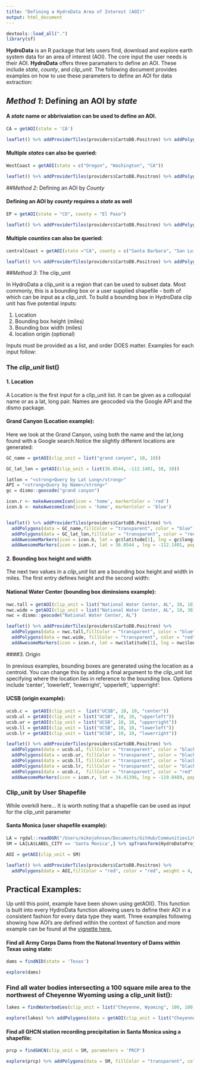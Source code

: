 ```yaml
---
title: "Defining a HydroData Area of Interest (AOI)"
output: html_document
---
```


```r
devtools::load_all(".")
library(sf)
```

**HydroData** is an R package that lets users find, download and explore earth system data for an area of interest (AOI). The core input the user needs is their AOI. **HydroData** offers three paramaters to define an AOI. These include  *state*, *county*, and *clip_unit*. The following document provides examples on how to use these parameters to define an AOI for data extraction:

## *Method 1*: Defining an AOI by *state*   

#### A *state* name or abbrivaiation can be used to define an AOI.

```r
CA = getAOI(state = 'CA')
```

```r
leaflet() %>% addProviderTiles(providers$CartoDB.Positron) %>% addPolygons(data = CA,fillColor = "transparent", color = 'red', weight = 1)
```

#### Multiple *states* can also be queried:

```r
WestCoast = getAOI(state = c("Oregon", "Washington", "CA"))
```

```r
leaflet() %>% addProviderTiles(providers$CartoDB.Positron) %>% addPolygons(data = WestCoast,fillColor = "transparent", color = "red", weight = 1)
```

##*Method 2*: Defining an AOI by *County*  

#### Defining an AOI by *county* requires a *state* as well

```r
EP = getAOI(state = "CO", county = "El Paso")
```

```r
leaflet() %>% addProviderTiles(providers$CartoDB.Positron) %>% addPolygons(data = EP,fillColor = "red", color = "red", weight = 4)
```

#### Multiple *counties* can also be queried:

```r
centralCoast = getAOI(state ="CA", county = c("Santa Barbara", "San Luis Obispo", "Ventura"))
```

```r
leaflet() %>% addProviderTiles(providers$CartoDB.Positron) %>% addPolygons(data = centralCoast,fillColor = "transparent", color = "red", weight = 1)
```



##*Method 3*: The clip_unit

In HydroData a clip_unit is a region that can be used to subset data. Most commonly, this is a bounding box or a user supplied shapefile - both of which can be input as a clip_unit. To build a bounding box in HydroData clip unit has five potential inputs:

(1) Location   
(2) Bounding box height (miles)   
(3) Bounding box width (miles)  
(4) location origin (optional)   

Inputs must be provided as a list, and order DOES matter. Examples for each input follow: 

### The *clip_unit* list()

#### 1. Location

A Location is the first  input for a clip_unit list. It can be given as a colloquial name or as a lat, long pair. Names are geocoded via the Google API and the dismo package.   

#### Grand Canyon (Location example):

Here we look at the Grand Canyon, using both the name and the lat,long found with a Google search.Notice the slightly different locations are generated:

```r
GC_name = getAOI(clip_unit = list("grand canyon", 10, 10))

GC_lat_lon = getAOI(clip_unit = list(36.0544, -112.1401, 10, 10))
```

```r

latlon = "<strong>Query by Lat Long</strong>"
API = "<strong>Query by Name</strong>"
gc = dismo::geocode("grand canyon")

icon.r <- makeAwesomeIcon(icon = 'home', markerColor = 'red')
icon.b <- makeAwesomeIcon(icon = 'home', markerColor = 'blue')


leaflet() %>% addProviderTiles(providers$CartoDB.Positron) %>% 
  addPolygons(data = GC_name,fillColor = "transparent", color = "blue", weight = 4) %>% 
  addPolygons(data = GC_lat_lon,fillColor = "transparent", color = "red", weight = 4) %>% 
  addAwesomeMarkers(icon = icon.b, lat = gc$latitude[1], lng = gc$longitude[1], popup = API) %>% 
  addAwesomeMarkers(icon = icon.r, lat = 36.0544 , lng = -112.1401, popup = latlon)
```


#### 2. Bounding box height and width

The next two values in a *clip_unit* list are a bounding box height and width in miles. The first entry defines  height and the second  width: 

#### National Water Center (bounding box diminsions example):

```r
nwc.tall = getAOI(clip_unit = list("National Water Center, AL", 30, 10))
nwc.wide = getAOI(clip_unit = list("National Water Center, AL", 10, 30))
nwc = dismo::geocode("National Water Center, AL")
```

```r
leaflet() %>% addProviderTiles(providers$CartoDB.Positron) %>% 
  addPolygons(data = nwc.tall,fillColor = "transparent", color = "blue", weight = 4, label = "Tall: list('National Water Center, AL', 30, 10)") %>%  
  addPolygons(data = nwc.wide, fillColor = "transparent", color = "red", weight = 4, label = "Wide: list('National Water Center, AL', 30, 10)") %>% 
  addAwesomeMarkers(icon = icon.r, lat = nwc$latitude[1], lng = nwc$longitude[1], popup = "National Water Center")
```

####3. Origin

In previous examples, bounding boxes are generated using the location as a centroid. You can change this by adding a final argument to the clip_unit list specifying where the location lies in reference to the bounding box. Options include 'center', 'lowerleft', 'lowerright', 'upperleft', 'upperright':

#### UCSB (origin example):

```r
ucsb.c =  getAOI(clip_unit =  list("UCSB", 10, 10, "center"))
ucsb.ul = getAOI(clip_unit = list("UCSB", 10, 10, "upperleft"))
ucsb.ur = getAOI(clip_unit = list("UCSB", 10, 10, "upperright"))
ucsb.ll = getAOI(clip_unit = list("UCSB", 10, 10, "lowerleft"))
ucsb.lr = getAOI(clip_unit = list("UCSB", 10, 10, "lowerright"))
```

```r
leaflet() %>% addProviderTiles(providers$CartoDB.Positron) %>% 
  addPolygons(data = ucsb.ul, fillColor = "transparent", color = "black", weight = 4, label = "upperleft") %>% 
  addPolygons(data = ucsb.ur, fillColor = "transparent", color = "black", weight = 4, label = "upperright") %>% 
  addPolygons(data = ucsb.ll, fillColor = "transparent", color = "black", weight = 4, label = "lowerleft") %>% 
  addPolygons(data = ucsb.lr, fillColor = "transparent", color = "black", weight = 4, label = "lowerright") %>% 
  addPolygons(data = ucsb.c,  fillColor = "transparent", color = "red", weight = 4, label = "center") %>% 
  addAwesomeMarkers(icon = icon.r, lat = 34.41396, lng = -119.8489, popup = 'UCSB')
```

### Clip_unit by User Shapefile

While overkill here... It is worth noting that a shapefile can be used as input for the clip_unit parameter

#### Santa Monica (user shapefile example):

```r
LA = rgdal::readOGR("/Users/mikejohnson/Documents/GitHub/Communities1/Communities.shp")
SM = LA[LA$LABEL_CITY == 'Santa Monica',] %>% spTransform(HydroDataProj)

AOI = getAOI(clip_unit = SM)
```

```r
leaflet() %>% addProviderTiles(providers$CartoDB.Positron) %>% 
  addPolygons(data = AOI,fillColor = "red", color = "red", weight = 4, label = "Santa Monica")
```

## Practical Examples: 

Up until this point, example have been shown using getAOI(). This function is built into every HydroData function allowing users to define their AOI in a consistent fashion for every data type they want. Three examples following showing how AOI's are defined within the context of function and more example can be found at the [vignette here.](https://rawgit.com/mikejohnson51/HydroData/master/vignettes/HydroData_example.html)

#### Find all Army Corps Dams from the Natonal Inventory of Dams within Texas using state:

```r

dams = findNID(state = 'Texas')

explore(dams)

```

### Find all water bodies intersecting a 100 square mile area to the northwest of Cheyenne Wyoming using a clip_unit list():  

```r

lakes = findWaterbodies(clip_unit = list("Cheyenne, Wyoming", 100, 100, origin = "lowerright"))

explore(lakes) %>% addPolygons(data = getAOI(clip_unit = list("Cheyenne, Wyoming", 100, 100, origin = "lowerright")), fillColor = 'transparent', color = 'black')

```

#### Find all GHCN station recording precipitation in Santa Monica using a shapefile:


```r
prcp = findGHCN(clip_unit = SM, parameters = 'PRCP')

explore(prcp) %>% addPolygons(data = SM, fillColor = "transparent", color = 'black')

```

